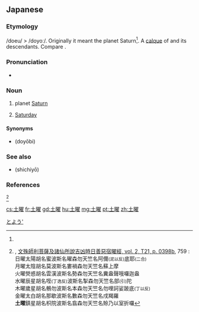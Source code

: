 ==Japanese==
{{ja-kanjitab|土|曜}}

===Etymology===
/doeu/ > /doyoː/. Originally it meant the planet Saturn<ref name="Amoghavajra" />. A [[calque]] of {{cog|la|dies Saturni}} and its descendants. Compare {{m|ja|土星|tr=dosei|gloss=Saturn (planet)}}.

===Pronunciation===
* {{IPA|/dojoː/|lang=ja}}

===Noun===
{{ja-noun|どよう|hhira=どえう}}

# {{lb|ja|archaic}} planet [[Saturn]]
# [[Saturday]]

====Synonyms====
* {{l|ja|土曜日}} (doyōbi)

===See also===
* {{l|ja|七曜}} (shichiyō)

===References===
<references>
<ref name="Amoghavajra">{{w|Amoghavajra}}, [http://www.buddhist-canon.com/SUTRA/JMiJiao/T210398b.htm 文殊師利菩薩及諸仙所說吉凶時日善惡宿曜經, vol. 2, T21, p. 0398b], 759 :<br
/>日曜太陽胡名蜜波斯名曜森勿天竺名阿儞<small>(泥以反)</small>底耶<small>(二合)</small><br
/>月曜太陰胡名莫波斯名婁禍森勿天竺名蘇上摩<br
/>火曜熒惑胡名雲漢波斯名勢森勿天竺名糞盎聲哦囉迦盎<br
/>水曜辰星胡名咥<small>(丁逸反)</small>波斯名掣森勿天竺名部<small>(引)</small>陀<br
/>木曜歲星胡名鶻勿波斯名本森勿天竺名勿哩訶娑跛底<small>(丁以反)</small><br
/>金曜太白胡名那歇波斯名數森勿天竺名戌羯羅<br
/>'''土曜'''鎮星胡名枳院波斯名翕森勿天竺名賒乃以室折囉</ref>
</references>
[[Category:ja:Days of the week|とよう']]

[[cs:土曜]]
[[fr:土曜]]
[[gd:土曜]]
[[hu:土曜]]
[[mg:土曜]]
[[pt:土曜]]
[[zh:土曜]]
